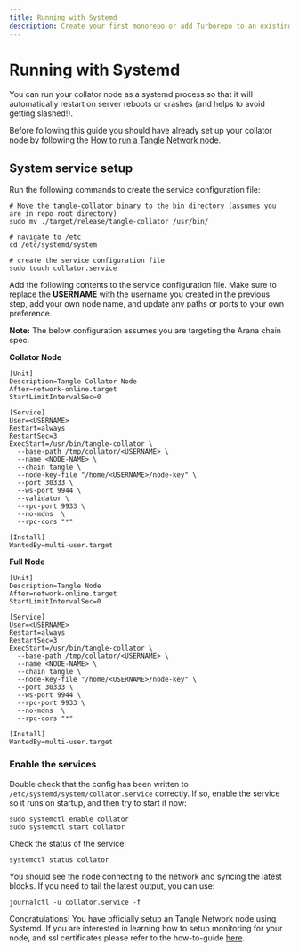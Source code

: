 ```yaml
---
title: Running with Systemd
description: Create your first monorepo or add Turborepo to an existing project.
---
```


# Running with Systemd

You can run your collator node as a systemd process so that it will automatically restart on server reboots
or crashes (and helps to avoid getting slashed!).

Before following this guide you should have already set up your collator node by following the [How to run a Tangle Network node](./v1/node-operators/run-tangle-node).

## System service setup

Run the following commands to create the service configuration file:

```
# Move the tangle-collator binary to the bin directory (assumes you are in repo root directory)
sudo mv ./target/release/tangle-collator /usr/bin/

# navigate to /etc
cd /etc/systemd/system

# create the service configuration file
sudo touch collator.service
```

Add the following contents to the service configuration file. Make sure to replace the **USERNAME** with the username you created in the previous step, add your own node name, and update
any paths or ports to your own preference.

**Note:** The below configuration assumes you are targeting the Arana chain spec.

**Collator Node**

```
[Unit]
Description=Tangle Collator Node
After=network-online.target
StartLimitIntervalSec=0

[Service]
User=<USERNAME>
Restart=always
RestartSec=3
ExecStart=/usr/bin/tangle-collator \
  --base-path /tmp/collator/<USERNAME> \
  --name <NODE-NAME> \
  --chain tangle \
  --node-key-file "/home/<USERNAME>/node-key" \
  --port 30333 \
  --ws-port 9944 \
  --validator \
  --rpc-port 9933 \
  --no-mdns  \
  --rpc-cors "*"

[Install]
WantedBy=multi-user.target
```

**Full Node**

```
[Unit]
Description=Tangle Node
After=network-online.target
StartLimitIntervalSec=0

[Service]
User=<USERNAME>
Restart=always
RestartSec=3
ExecStart=/usr/bin/tangle-collator \
  --base-path /tmp/collator/<USERNAME> \
  --name <NODE-NAME> \
  --chain tangle \
  --node-key-file "/home/<USERNAME>/node-key" \
  --port 30333 \
  --ws-port 9944 \
  --rpc-port 9933 \
  --no-mdns  \
  --rpc-cors "*"

[Install]
WantedBy=multi-user.target
```

### Enable the services

Double check that the config has been written to `/etc/systemd/system/collator.service` correctly.
If so, enable the service so it runs on startup, and then try to start it now:

```
sudo systemctl enable collator
sudo systemctl start collator
```

Check the status of the service:

```
systemctl status collator
```

You should see the node connecting to the network and syncing the latest blocks.
If you need to tail the latest output, you can use:

```
journalctl -u collator.service -f
```

Congratulations! You have officially setup an Tangle Network node using Systemd. If you are interested
in learning how to setup monitoring for your node, and ssl certificates please refer to the
how-to-guide [here](https://docs.webb.tools/how-to-guides/v1/node-setup/ssl/).

